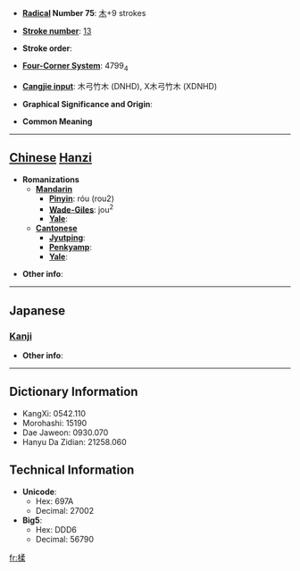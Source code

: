 * '''[[Wiktionary:Chinese radical index| Radical]] Number 75''': [[Wiktionary:Chinese radical index 木|木]]+9 strokes

* '''[[Wiktionary:Chinese total strokes index|Stroke number]]''': [[Wiktionary:Chinese total strokes index 13|13]]

* '''Stroke order''': 

* '''[[Wiktionary:Chinese four corner index|Four-Corner System]]''': 4799<sub>4</sub>

* '''[[Wiktionary:Chinese Cangjie index|Cangjie input]]''': 木弓竹木 (DNHD), X木弓竹木 (XDNHD)

* '''Graphical Significance and Origin''': 

* '''Common Meaning'''

----

== [[Chinese]] [[Hanzi]] ==

* '''Romanizations'''
** '''[[Mandarin]]'''
*** '''[[Pinyin]]''': róu (rou2)
*** '''[[Wade-Giles]]''': jou<sup>2</sup>
*** '''[[Yale]]''': 
** '''[[Cantonese]]'''
*** '''[[Jyutping]]''':
*** '''[[Penkyamp]]''': 
*** '''[[Yale]]''': 

* '''Other info''': 

----

==Japanese==
===[[Kanji]]===
{{kanji|on readings=[[じゅう]] (jū), [[にゅ]] (nyu)
|kun readings=
}}

* '''Other info''':  

----

== Dictionary Information ==

* KangXi: 0542.110
* Morohashi: 15190
* Dae Jaweon: 0930.070
* Hanyu Da Zidian: 21258.060

== Technical Information ==

* '''Unicode''':
** Hex: 697A
** Decimal: 27002
* '''Big5''':
** Hex: DDD6
** Decimal: 56790

[[fr:楺]]
